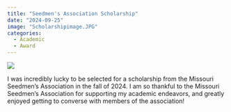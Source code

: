 ```yaml
---
title: "Seedmen's Association Scholarship"
date: "2024-09-25"
image: "Scholarshipimage.JPG"
categories:
  - Academic
  - Award
---
```


![](Scholarshipimage.JPG)

I was incredibly lucky to be selected for a scholarship from the Missouri Seedmen's Association in the fall of 2024. I am so thankful to the Missouri Seedmen's Association for supporting my academic endeavors, and greatly enjoyed getting to converse with members of the association!
